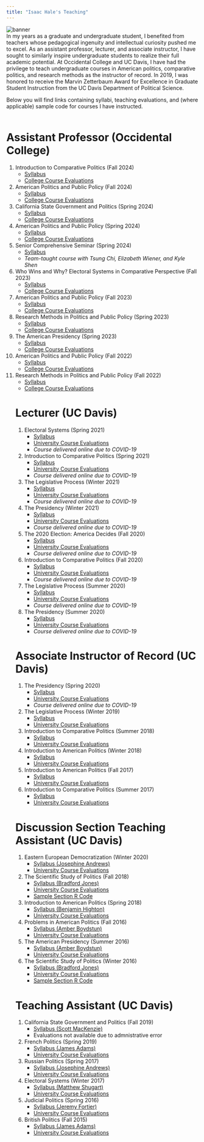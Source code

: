 ```yaml
---
title: "Isaac Hale's Teaching"
---
```


<head>

<!-- Global site tag (gtag.js) - Google Analytics -->
<script async src="https://www.googletagmanager.com/gtag/js?id=UA-140699540-1"></script>
<script>
  window.dataLayer = window.dataLayer || [];
  function gtag(){dataLayer.push(arguments);}
  gtag('js', new Date());

  gtag('config', 'UA-140699540-1');
</script>
</head>

<img src="oxy_banner2.png" alt="banner">
<br>
In my years as a graduate and undergraduate student, I benefited from teachers whose pedagogical ingenuity and intellectual curiosity pushed me to excel. As an assistant professor, lecturer, and associate instructor, I have sought to similarly inspire undergraduate students to realize their full academic potential. At Occidental College and UC Davis, I have had the privilege to teach undergraduate courses in American politics, comparative politics, and research methods as the instructor of record. In 2019, I was honored to receive the Marvin Zetterbaum Award for Excellence in Graduate Student Instruction from the UC Davis Department of Political Science.

Below you will find links containing syllabi, teaching evaluations, and (where applicable) sample code for courses I have instructed.<br><br>

# Assistant Professor (Occidental College)

<ol>


<li> Introduction to Comparative Politics (Fall 2024) 
 <ul>
 <li><a href="syllabi/oxy/POLS_120_F2024_final.pdf">Syllabus</a></li>
 <li><a href="evals/Oxy/Hale_Eval_POLS120_F2024.pdf">College Course Evaluations</a></li>
 <br style="line-height:0px;" />
 </ul></li>

<li> American Politics and Public Policy (Fall 2024) 
 <ul>
 <li><a href="syllabi/oxy/POLS_101_F2024_final.pdf">Syllabus</a></li>
 <li><a href="evals/Oxy/Hale_Eval_POLS101_F2024.pdf">College Course Evaluations</a></li>

 <br style="line-height:0px;" />
 </ul></li>

<li> California State Government and Politics (Spring 2024) 
 <ul>
 <li><a href="syllabi/oxy/POLS_201_S2024_v3.pdf">Syllabus</a></li>
   <li><a href="evals/Oxy/Hale_Eval_POLS201_S2024.pdf">College Course Evaluations</a></li>

 <br style="line-height:0px;" />
 </ul></li>
 
 
<li> American Politics and Public Policy (Spring 2024) 
 <ul>
 <li><a href="syllabi/oxy/POLS_101_S2024_v3.pdf">Syllabus</a></li>
  <li><a href="evals/Oxy/Hale_Eval_POLS101_S2024.pdf">College Course Evaluations</a></li>


 <br style="line-height:0px;" />
 </ul></li>
 
 <li> Senior Comprehensive Seminar (Spring 2024) 
 <ul>
 <li><a href="syllabi/oxy/POLS_495_S2024.pdf">Syllabus</a></li>
  <li><i>Team-taught course with Tsung Chi, Elizabeth Wiener, and Kyle Shen</i></li>



 <br style="line-height:0px;" />
 </ul></li>

<li> Who Wins and Why? Electoral Systems in Comparative Perspective (Fall 2023) 
 <ul>
 <li><a href="syllabi/oxy/POLS_222_F2023_final.pdf">Syllabus</a></li>
  <li><a href="evals/Oxy/Hale_Eval_POLS222_F2023.pdf">College Course Evaluations</a></li>

 <br style="line-height:0px;" />
 </ul></li>
 
 
<li> American Politics and Public Policy (Fall 2023) 
 <ul>
 <li><a href="syllabi/oxy/POLS_101_F2023_final.pdf">Syllabus</a></li>
    <li><a href="evals/Oxy/Hale_Eval_POLS101_F2023.pdf">College Course Evaluations</a></li>

 <br style="line-height:0px;" />
 </ul></li>

<li> Research Methods in Politics and Public Policy (Spring 2023) 
 <ul>
 <li><a href="syllabi/oxy/POLS_300_S2023_final.pdf">Syllabus</a></li>
    <li><a href="evals/Oxy/Hale_Eval_POLS300_S2023.pdf">College Course Evaluations</a></li>
 <br style="line-height:0px;" />
 </ul></li>
 
<li> The American Presidency (Spring 2023) 
 <ul>
  <li><a href="syllabi/oxy/POLS_302_S2023_final.pdf">Syllabus</a></li>
  <li><a href="evals/Oxy/Hale_Eval_POLS302_S2023.pdf">College Course Evaluations</a></li>

<br style="line-height:0px;" />
 </ul></li>

 <li> American Politics and Public Policy (Fall 2022) 
 <ul>
   <li><a href="syllabi/oxy/POLS_101_F2022_final.pdf">Syllabus</a></li>
   <li><a href="evals/Oxy/Hale_Eval_POLS101_F2022.pdf">College Course Evaluations</a></li>
<br style="line-height:0px;" />
 </ul></li>

 <li> Research Methods in Politics and Public Policy (Fall 2022) 
 <ul>
 <li><a href="syllabi/oxy/POLS_300_F2022_final.pdf">Syllabus</a></li>
    <li><a href="evals/Oxy/Hale_Eval_POLS300_F2022.pdf">College Course Evaluations</a></li>
 <br style="line-height:0px;" />
 </ul></li>
 
 
# Lecturer (UC Davis)

<ol>

 <li> Electoral Systems (Spring 2021) 
 <ul>
   <li><a href="syllabi/POL_140A_2021.pdf">Syllabus</a></li>
   <li><a href="evals/Hale Teaching Eval - POL 140A (Spring 2021).pdf">University Course Evaluations</a></li>
      <li><i>Course delivered online due to COVID-19</i></li>
   <br style="line-height:0px;" />
 </ul></li>

  <li> Introduction to Comparative Politics (Spring 2021) 
  <ul>
  <li><a href="syllabi/POL_002_2021_Spring.pdf">Syllabus</a></li>
   <li><a href="evals/Hale Teaching Eval - POL 002 (Spring 2021).pdf">University Course Evaluations</a></li>
  <li><i>Course delivered online due to COVID-19</i></li>
  <br style="line-height:0px;" />
  </ul></li>

 <li>The Legislative Process (Winter 2021) 
 <ul>
   <li><a href="syllabi/pol_105_2021_Winter.pdf">Syllabus</a></li>
      <li><a href="evals/Hale Teaching Eval - POL 105 (Winter 2021).pdf">University Course Evaluations</a></li>
   <li><i>Course delivered online due to COVID-19</i></li>
   <br style="line-height:0px;" />
 </ul></li>

  <li>The Presidency (Winter 2021) 
  <ul>
  <li><a href="syllabi/pol_106_2021_Winter.pdf">Syllabus</a></li>
    <li><a href="evals/Hale Teaching Eval - POL 106 (Winter 2021).pdf">University Course Evaluations</a></li>
  <li><i>Course delivered online due to COVID-19</i></li>
  <br style="line-height:0px;" />
  </ul></li>


 <li>The 2020 Election: America Decides (Fall 2020) 
 <ul>
   <li><a href="syllabi/pol_11A_2020.pdf">Syllabus</a></li>
      <li><a href="evals/Hale Teaching Eval - POL 11A (Fall 2020).pdf">University Course Evaluations</a></li>
   <li><i>Course delivered online due to COVID-19</i></li>
   <br style="line-height:0px;" />
 </ul></li>

 <li>Introduction to Comparative Politics (Fall 2020) 
 <ul>
   <li><a href="syllabi/pol_002_2020.pdf">Syllabus</a></li>
   <li><a href="evals/Hale Teaching Eval - POL 002 (Fall 2020).pdf">University Course Evaluations</a></li>
   <li><i>Course delivered online due to COVID-19</i></li>
   <br style="line-height:0px;" />
 </ul></li>

 <li>The Legislative Process (Summer 2020) 
 <ul>
   <li><a href="syllabi/pol_105_2020_SS2.pdf">Syllabus</a></li>
   <li><a href="evals/Hale Teaching Eval - POL 105 (Summer 2020).pdf">University Course Evaluations</a></li>
   <li><i>Course delivered online due to COVID-19</i></li>
   <br style="line-height:0px;" />
 </ul></li>

  <li>The Presidency (Summer 2020) 
  <ul>
  <li><a href="syllabi/pol_106_2020_SS1.pdf">Syllabus</a></li>
  <li><a href="evals/Hale Teaching Eval - POL 106 (Summer 2020).pdf">University Course Evaluations</a></li>
  <li><i>Course delivered online due to COVID-19</i></li>
  <br style="line-height:0px;" />
  </ul></li>

</ol>

# Associate Instructor of Record (UC Davis)

<ol>
  <li>The Presidency (Spring 2020) 
  <ul>
  <li><a href="syllabi/pol_106_2020_Spring.pdf">Syllabus</a></li>
  <li><a href="evals/Hale Teaching Eval - POL 106 (Spring 2020).pdf">University Course Evaluations</a></li>
  <li><i>Course delivered online due to COVID-19</i></li>
  <br style="line-height:0px;" />
  </ul></li>

  <li>The Legislative Process (Winter 2019) 
  <ul>
  <li><a href="syllabi/pol_105_2019.pdf">Syllabus</a></li>
  <li><a href="evals/Hale Teaching Eval - POL 105 (Winter 2019).pdf">University Course Evaluations</a></li>
  <br style="line-height:0px;" />
  </ul></li>
 
  <li>Introduction to Comparative Politics (Summer 2018)
  <ul>
  <li><a href="syllabi/pol_002_2018.pdf">Syllabus</a></li>
  <li><a href="evals/Hale Teaching Eval - POL 002 (Summer 2018).pdf">University Course Evaluations</li></a>
  <br style="line-height:0px;" />
  </ul></li>
  
  <li>Introduction to American Politics (Winter 2018)
  <ul>
  <li><a href="syllabi/pol_001_2018.pdf">Syllabus</a></li>
  <li><a href="evals/Hale Teaching Eval - POL 001 (Winter 2018).pdf">University Course Evaluations</li></a>
  <br style="line-height:0px;" />
  </ul></li>
  
  <li>Introduction to American Politics (Fall 2017)
  <ul>
  <li><a href="syllabi/pol_001_2017.pdf">Syllabus</a></li>
   <li><a href="evals/Hale Teaching Eval - POL 001 (Fall 2017).pdf">University Course Evaluations</li></a>
  <br style="line-height:0px;" />
  </ul></li>
  
  <li>Introduction to Comparative Politics (Summer 2017)
  <ul>
  <li><a href="syllabi/pol_002_2017.pdf">Syllabus</a></li>
    <li><a href="evals/Hale Teaching Eval - POL 002 (Summer 2017).pdf">University Course Evaluations</li></a>
  <br style="line-height:0px;" />
  </ul></li>
  
</ol>

# Discussion Section Teaching Assistant (UC Davis)
 <ol>
   <li>Eastern European Democratization (Winter 2020)
  <ul>
  <li><a href="syllabi/TA_pol_144A_2020.pdf">Syllabus (Josephine Andrews)</a></li>
   <li><a href="evals/Hale Teaching Eval - POL 144A (Winter 2020).pdf">University Course Evaluations</li></a>
  <br style="line-height:0px;" />
  </ul></li>
 
  <li>The Scientific Study of Politics (Fall 2018)
  <ul>
  <li><a href="syllabi/TA_pol_051_2018.pdf">Syllabus (Bradford Jones)</a></li>
  <li><a href="evals/Hale Teaching Eval - POL 051 (Fall 2018).pdf">University Course Evaluations</li></a>
  <li><a href="code/Isaac Code - Week 4 Section.R">Sample Section R Code</a></li>
  <br style="line-height:0px;" />
  </ul></li>

  <li>Introduction to American Politics (Spring 2018)
  <ul>
  <li><a href="syllabi/TA_pol_001_2018.pdf">Syllabus (Benjamin Highton)</a></li>
   <li><a href="evals/Hale Teaching Eval - POL 001 (Spring 2018).pdf">University Course Evaluations</li></a>
  <br style="line-height:0px;" />
  </ul></li>
  
  <li>Problems in American Politics (Fall 2016)
  <ul>
  <li><a href="syllabi/TA_pol_005_2016.pdf">Syllabus (Amber Boydstun)</a></li>
  <li><a href="evals/Hale Teaching Eval - POL 005 (Fall 2016).pdf">University Course Evaluations</li></a>
  <br style="line-height:0px;" />
  </ul></li>
  
  <li>The American Presidency (Summer 2016)
  <ul>
  <li><a href="syllabi/TA_pol_106_2016.pdf">Syllabus (Amber Boydstun)</a></li>
  <li><a href="evals/Hale Teaching Eval - POL 106 (Summer 2016).pdf">University Course Evaluations</li></a>
  <br style="line-height:0px;" />
  </ul></li>

  <li>The Scientific Study of Politics (Winter 2016)
  <ul>
  <li><a href="syllabi/TA_pol_051_2016.pdf">Syllabus (Bradford Jones)</a></li>
  <li><a href="evals/Hale Teaching Eval - POL 051 (Winter 2016).pdf">University Course Evaluations</li></a>
  <li><a href="code/Isaac Code - Week 9 Section.R">Sample Section R Code</a></li>
  <br style="line-height:0px;" />
  </ul></li>
 
  
</ol>


# Teaching Assistant (UC Davis)
 <ol>
  <li>California State Government and Politics (Fall 2019)
  <ul>
  <li><a href="syllabi/TA_pol_104_2019.pdf">Syllabus (Scott MacKenzie)</a></li>
   <li>Evaluations not available due to admnistrative error</li>
  <br style="line-height:0px;" />
  </ul></li>

  <li>French Politics (Spring 2019)
  <ul>
  <li><a href="syllabi/TA_pol_147C_2019.pdf">Syllabus (James Adams)</a></li>
  <li><a href="evals/Hale Teaching Eval - POL 147C (Spring 2019).pdf">University Course Evaluations</li></a>
  <br style="line-height:0px;" />
  </ul></li>

  <li>Russian Politics (Spring 2017)
  <ul>
  <li><a href="syllabi/TA_pol_144B_2017.pdf">Syllabus (Josephine Andrews)</a></li>
   <li><a href="evals/Hale Teaching Eval - POL 144B (Spring 2017).pdf">University Course Evaluations</li></a>
  <br style="line-height:0px;" />
  </ul></li>
  
  <li>Electoral Systems (Winter 2017)
  <ul>
  <li><a href="syllabi/TA_pol_140A_2017.pdf">Syllabus (Matthew Shugart)</a></li>
  <li><a href="evals/Hale Teaching Eval - POL 140A (Winter 2017).pdf">University Course Evaluations</li></a>
  <br style="line-height:0px;" />
  </ul></li>
  
  <li>Judicial Politics (Spring 2016)
  <ul>
  <li><a href="syllabi/TA_pol_150_2016.pdf">Syllabus (Jeremy Fortier)</a></li>
    <li><a href="evals/Hale Teaching Eval - POL 150 (Spring 2016).pdf">University Course Evaluations</li></a>
  <br style="line-height:0px;" />
  </ul></li>
 
  <li>British Politics (Fall 2015)
  <ul>
  <li><a href="syllabi/TA_pol_147B_2015.pdf">Syllabus (James Adams)</a></li>
   <li><a href="evals/Hale Teaching Eval - POL 147B (Fall 2015).pdf">University Course Evaluations</li></a>
  <br style="line-height:0px;" />
  </ul></li>
  
</ol>